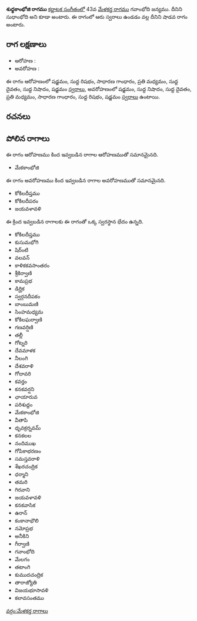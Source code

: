 {{Infobox ragam
	| name          	= శుధ్ధకాంభోజి
	| synonym	    	= సుధాంభోది
	| mela          	= 
	| chakra        	= 
	| janaka        	= 
	| type          	= శాడవ
	| arohanam      	= {{svaraC|S|R1|G2|M2|D1|N1|S'}} 
	| avarohanam    	= {{svaraC|S'|N1|D1|M2|G2|R1|S}}
	| jeeva         	=
	| chhaya        	=
	| nyasa         	=
	| vishesha      	= 
	| equivalent  		= 
}}
{{కర్ణాటక సంగీత రాగాలు}}
'''శుధ్ధకాంభోజి రాగము''' [[కర్ణాటక సంగీతం]]లో 43వ [[మేళకర్త రాగము]] గవాంభోది జన్యము. దీనిని సుధాంభోది అని కూడా అంటారు. ఈ రాగంలో ఆరు స్వరాలు ఉండడం వల్ల దీనిని షాడవ రాగం అంటారు.


==రాగ లక్షణాలు==


* ఆరోహణ : {{svaraC|S|R1|G2|M2|D1|N1|S'}} 
* అవరోహణ : {{svaraC|S'|N1|D1|M2|G2|R1|S}}

ఈ రాగం ఆరోహణంలో షడ్జమం, సుద్ద రిషభం, సాధారణ గాంధారం, ప్రతి మధ్యమం, సుద్ద దైవతం, సుద్ద నిషాదం, షడ్జమం [[స్వరాలు]], అవరోహణంలో షడ్జమం, సుద్ద నిషాదం, సుద్ద దైవతం, ప్రతి మధ్యమం, సాధారణ గాంధారం, సుద్ద రిషభం, షడ్జమం [[స్వరాలు]] ఉంటాయి.

==రచనలు==



==పోలిన రాగాలు==
ఈ రాగం ఆరోహణము కింద ఇవ్వబడిన రాగాల ఆరోహణముతో సమానమైనది.
* మేకకాంభోజి

ఈ రాగం అవరోహణము కింద ఇవ్వబడిన రాగాల అవరోహణముతో సమానమైనది.
* కోకిలదీప్తము
* కోకిలదీపరం
* జయవళావళి

ఈ క్రింద ఇవ్వబడిన రాగాలకు ఈ రాగంతో ఒక్క స్వరస్థాన భేదం ఉన్నది.
* కోకిలదీప్తము
* కుసుమభోగి
* షిర్ంటి
* వలవన్
* కాళికకవసాంతరం
* శ్రీకిర్వాణి
* కామప్రభ
* డిర్ఘిక
* స్వర్గనదీపకం
* బాంబుమణి
* సింహమధ్యమ
* కోకిలఘర్వాణి
* గణవర్షిణి
* తల్లీ
* గోట్నరి
* దేవమాళక
* నీలంగి
* దేశవరాళి
* గోదావరి
* కవర్తం
* కనకవర్షని
* ఛాయారువ
* పరిశుద్దం
* మేకకాంభోజి
* వీతాపి
* ధృవక్రర్నవమ్
* కనకలల
* నందిముఖ
* గోపికాభరణం
* సమస్తవరాళి
* శేఖరచంద్రిక
* ధర్మాని
* తమరి
* గిరవాని
* జయవళావళి
* కనకవాసిక
* ఉరాన్
* కంకానాభౌలి
* నమోప్రభ
* అనీకిని
* గీర్వాణి
* గవాంభోది
* మేలగం
* తటాంగి
* కుముదచంద్రిక
* తారాజ్యోతి
* విజయభూసావళి
* కలావసంతము



[[వర్గం:మేళకర్త రాగాలు]]